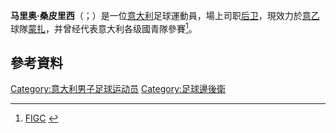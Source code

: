 
{{Infobox football biography
| name = Mario Sampirisi
| fullname = Mario Sampirisi
| image = Mario Sampirisi (cropped).jpg
| caption = Sampirisi with [[Vicenza_Calcio|Vicenza]] in 2014
| birth_date = {{birth date and age|1992|10|31|df=y}}
| birth_place = [[意大利|意大利]][[卡尔塔吉罗内|卡尔塔吉罗内]]
| height = 1.88 m<ref>[http://www.fccrotone.it/player/mario-sampirisi/ Crotone profile] (in Italian)</ref>
| currentclub = [[蒙扎足球俱乐部|蒙沙]]
| clubnumber = 31
| position = 後衛
| youthyears1 = 
| youthclubs1 = Aldini Bariviera
| youthyears2 = 2009–2011
| youthclubs2 = [[AC米兰|AC米兰]]
| years1 = 2011–2016
| clubs1 = [[热那亚板球与足球俱乐部|熱拿亞]]
| caps1 = 24
| goals1 = 0
| years2 = 2013
| clubs2 = → [[切沃维罗纳足球俱乐部|基爾禾]] (loan) 
| caps2 =3
| goals2 = 0
| years3 = 2014
| clubs3 = → [[奥良人体育俱乐部|奧漢倫斯]] (loan)
| caps3 = 11
| goals3 = 0
| years4 = 2014–2016
| clubs4 = → [[维琴察足球俱乐部|維琴察]] (loan)
| caps4 = 76
| goals4 = 0
| years5 = 2016–2019
| clubs5 = [[克罗托内足球俱乐部|克羅托內]]
| caps5 = 54
| goals5 = 1
| years6 = 2019–
| clubs6 = [[蒙扎足球俱乐部|蒙沙]]
| caps6 = 50
| goals6 = 4
| nationalyears1 = 2011
| nationalteam1 = 意大利U19 
| nationalcaps1 = 4
| nationalgoals1 = 1
| nationalyears2 = 2011–2012
| nationalteam2 = 意大利U20 
| nationalcaps2 = 5
| nationalgoals2 = 0
| nationalyears3 = 2012
| nationalteam3 = [[義大利21歲以下國家足球隊|意大利U21]] 
| nationalcaps3 = 1
| nationalgoals3 = 0
| pcupdate = 18:12, 5 December 2021 (UTC)
| ntupdate = 13 November 2012
}}

'''马里奥·桑皮里西'''（{{lang-it|Mario Sampirisi}}；{{bd|1992年|10月31日}}）是一位[[意大利|意大利]]足球運動員，場上司职[[後衛_(足球)|后卫]]，現效力於[[意大利足球乙級聯賽|意乙]]球隊[[蒙扎足球俱樂部|蒙扎]]，并曾经代表意大利各级國青隊參賽<ref>[http://www.figc.it/nazionali/DettaglioConvocato?codiceConvocato=3717&squadra=11 FIGC] {{Wayback|url=http://www.figc.it/nazionali/DettaglioConvocato?codiceConvocato=3717&squadra=11 |date=20131105173841 }} {{it icon}}</ref>。

==參考資料==
{{Reflist}}

{{蒙扎球员名单}}

{{Sport-bio-stub}}
{{DEFAULTSORT:Sampirisi, Mario}}
[[Category:意大利男子足球运动员|Category:意大利男子足球运动员]]
[[Category:足球邊後衛|Category:足球邊後衛]]